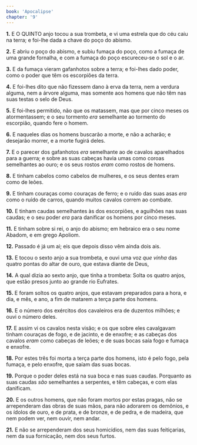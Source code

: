 ```yaml
---
book: 'Apocalipse'
chapter: '9'
---
```


**1.** E O QUINTO anjo tocou a sua trombeta, e vi uma estrela que do céu caiu na terra; e foi-lhe dada a chave do poço do abismo.

**2.** E abriu o poço do abismo, e subiu fumaça do poço, como a fumaça de uma grande fornalha, e com a fumaça do poço escureceu-se o sol e o ar.

**3.** E da fumaça vieram gafanhotos sobre a terra; e foi-lhes dado poder, como o poder que têm os escorpiões da terra.

**4.** E foi-lhes dito que não fizessem dano à erva da terra, nem a verdura alguma, nem a árvore alguma, mas somente aos homens que não têm nas suas testas o selo de Deus.

**5.** E foi-lhes permitido, não que os matassem, mas que por cinco meses os atormentassem; e o seu tormento *era* semelhante ao tormento do escorpião, quando fere o homem.

**6.** E naqueles dias os homens buscarão a morte, e não a acharão; e desejarão morrer, e a morte fugirá deles.

**7.** E o parecer dos gafanhotos *era* semelhante ao de cavalos aparelhados para a guerra; e sobre as suas cabeças havia umas como coroas semelhantes ao ouro; e os seus rostos *eram* como rostos de homens.

**8.** E tinham cabelos como cabelos de mulheres, e os seus dentes eram como de leões.

**9.** E tinham couraças como couraças de ferro; e o ruído das suas asas *era* como o ruído de carros, quando muitos cavalos correm ao combate.

**10.** E tinham caudas semelhantes às dos escorpiões, e aguilhões nas suas caudas; e o seu poder *era* para danificar os homens por cinco meses.

**11.** E tinham sobre si rei, o anjo do abismo; em hebraico era o seu nome Abadom, e em grego Apoliom.

**12.** Passado é já um ai; eis que depois disso vêm ainda dois ais.

**13.** E tocou o sexto anjo a sua trombeta, e ouvi uma voz *que vinha* das quatro pontas do altar de ouro, que estava diante de Deus,

**14.** A qual dizia ao sexto anjo, que tinha a trombeta: Solta os quatro anjos, que estão presos junto ao grande rio Eufrates.

**15.** E foram soltos os quatro anjos, que estavam preparados para a hora, e dia, e mês, e ano, a fim de matarem a terça parte dos homens.

**16.** E o número dos exércitos dos cavaleiros era de duzentos milhões; e ouvi o número deles.

**17.** E assim vi os cavalos nesta visão; e os que sobre eles cavalgavam tinham couraças de fogo, e de jacinto, e de enxofre; e as cabeças dos cavalos *eram* como cabeças de leões; e de suas bocas saía fogo e fumaça e enxofre.

**18.** Por estes três foi morta a terça parte dos homens, isto é pelo fogo, pela fumaça, e pelo enxofre, que saíam das suas bocas.

**19.** Porque o poder deles está na sua boca e nas suas caudas. Porquanto as suas caudas *são* semelhantes a serpentes, e têm cabeças, e com elas danificam.

**20.** E os outros homens, que não foram mortos por estas pragas, não se arrependeram das obras de suas mãos, para não adorarem os demônios, e os ídolos de ouro, e de prata, e de bronze, e de pedra, e de madeira, que nem podem ver, nem ouvir, nem andar.

**21.** E não se arrependeram dos seus homicídios, nem das suas feitiçarias, nem da sua fornicação, nem dos seus furtos.